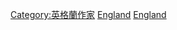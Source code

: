 {{Commonscat|Novelists from England}}

[[Category:英格蘭作家|Category:英格蘭作家]]
[[Category:英國小說家|England]]
[[Category:各國小說家|England]]